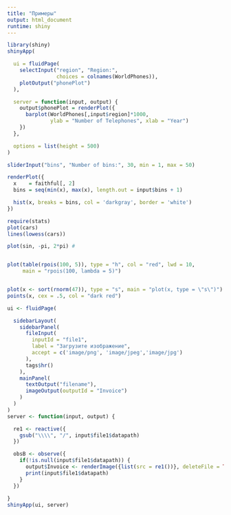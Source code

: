 ---
title: "Примеры"
output: html_document
runtime: shiny
---

```{r, echo=FALSE}
library(shiny)
shinyApp(

  ui = fluidPage(
    selectInput("region", "Region:",
                choices = colnames(WorldPhones)),
    plotOutput("phonePlot")
  ),

  server = function(input, output) {
    output$phonePlot = renderPlot({
      barplot(WorldPhones[,input$region]*1000,
              ylab = "Number of Telephones", xlab = "Year")
    })
  },

  options = list(height = 500)
)
```

```{r, echo=FALSE}
sliderInput("bins", "Number of bins:", 30, min = 1, max = 50)

renderPlot({
  x    = faithful[, 2]  
  bins = seq(min(x), max(x), length.out = input$bins + 1)

  hist(x, breaks = bins, col = 'darkgray', border = 'white')
})
```

```{r eruptions, echo = FALSE}
require(stats) 
plot(cars)
lines(lowess(cars))

plot(sin, -pi, 2*pi) #


plot(table(rpois(100, 5)), type = "h", col = "red", lwd = 10,
     main = "rpois(100, lambda = 5)")


plot(x <- sort(rnorm(47)), type = "s", main = "plot(x, type = \"s\")")
points(x, cex = .5, col = "dark red")

ui <- fluidPage(

  sidebarLayout(
    sidebarPanel(
      fileInput(
        inputId = "file1",
        label = "Загрузите изображение",
        accept = c('image/png', 'image/jpeg','image/jpg')
      ),
      tags$hr()
    ),
    mainPanel(
      textOutput("filename"),
      imageOutput(outputId = "Invoice")
    )
  )
)
server <- function(input, output) {

  re1 <- reactive({
    gsub("\\\\", "/", input$file1$datapath)
  })

  obsB <- observe({
    if(!is.null(input$file1$datapath)) {
      output$Invoice <- renderImage({list(src = re1())}, deleteFile = TRUE)  
      print(input$file1$datapath)
    }
  })
  
}
shinyApp(ui, server)

```

